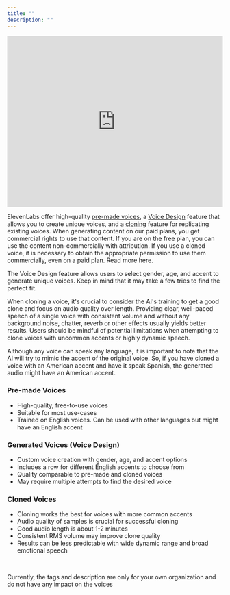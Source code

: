 ```yaml
---
title: ""
description: ""
---
```


<iframe width="100%" height="400" src="https://www.youtube.com/embed/oD0ADULb_2w" title="YouTube video player" frameborder="0" allow="accelerometer; autoplay; clipboard-write; encrypted-media; gyroscope; picture-in-picture; web-share" allowfullscreen></iframe>

ElevenLabs offer high-quality [pre-made voices](/voicelab/pre-made-voices), a [Voice Design](/voicelab/voice-design) feature that allows you to create unique voices, and a [cloning](/voicelab/instant-voice-cloning) feature for replicating existing voices. When generating content on our paid plans, you get commercial rights to use that content. If you are on the free plan, you can use the content non-commercially with attribution. If you use a cloned voice, it is necessary to obtain the appropriate permission to use them commercially, even on a paid plan. Read more here.

The Voice Design feature allows users to select gender, age, and accent to generate unique voices. Keep in mind that it may take a few tries to find the perfect fit.

When cloning a voice, it's crucial to consider the AI's training to get a good clone and focus on audio quality over length. Providing clear, well-paced speech of a single voice with consistent volume and without any background noise, chatter, reverb or other effects usually yields better results. Users should be mindful of potential limitations when attempting to clone voices with uncommon accents or highly dynamic speech.

Although any voice can speak any language, it is important to note that the AI will try to mimic the accent of the original voice. So, if you have cloned a voice with an American accent and have it speak Spanish, the generated audio might have an American accent.

### Pre-made Voices

- High-quality, free-to-use voices
- Suitable for most use-cases
- Trained on English voices. Can be used with other languages but might have an English accent

### Generated Voices (Voice Design)

- Custom voice creation with gender, age, and accent options
- Includes a row for different English accents to choose from
- Quality comparable to pre-made and cloned voices
- May require multiple attempts to find the desired voice

### Cloned Voices

- Cloning works the best for voices with more common accents
- Audio quality of samples is crucial for successful cloning
- Good audio length is about 1-2 minutes
- Consistent RMS volume may improve clone quality
- Results can be less predictable with wide dynamic range and broad emotional speech

<br />


<Info>Currently, the tags and description are only for your own organization and do not have any impact on the voices</Info>
